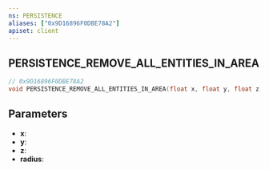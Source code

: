 ```yaml
---
ns: PERSISTENCE
aliases: ["0x9D16896F0DBE78A2"]
apiset: client
---
```

## PERSISTENCE_REMOVE_ALL_ENTITIES_IN_AREA

```c
// 0x9D16896F0DBE78A2
void PERSISTENCE_REMOVE_ALL_ENTITIES_IN_AREA(float x, float y, float z, float radius);
```


## Parameters
* **x**:
* **y**:
* **z**:
* **radius**: